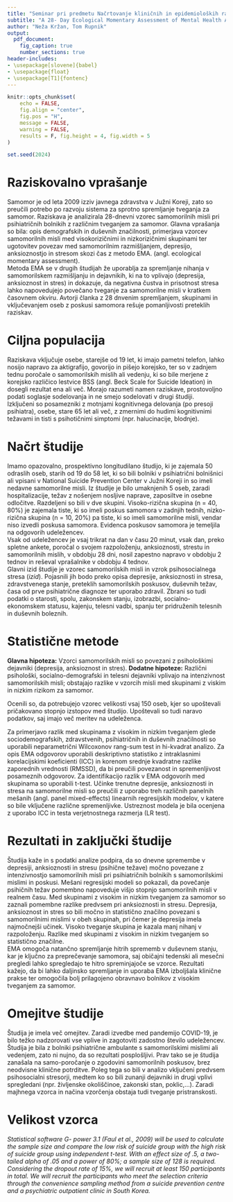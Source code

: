```yaml
---
title: "Seminar pri predmetu Načrtovanje kliničnih in epidemioloških raziskav"
subtitle: "A 28- Day Ecological Momentary Assessment of Mental Health Among Psychiatric Outpatients With Suicidal Ideation"
author: "Neža Kržan, Tom Rupnik"
output:
  pdf_document:
    fig_caption: true
    number_sections: true
header-includes:
- \usepackage[slovene]{babel}
- \usepackage{float}
- \usepackage[T1]{fontenc}
---
```


<!--
Članek: https://onlinelibrary.wiley.com/doi/epdf/10.1111/jan.16894
Protokol: https://pmc.ncbi.nlm.nih.gov/articles/PMC9303451/pdf/JAN-78-883.pdf
-->

```r
knitr::opts_chunk$set(
	echo = FALSE,
	fig.align = "center",
	fig.pos = "H",
	message = FALSE,
	warning = FALSE,
	results = F, fig.height = 4, fig.width = 5
)

set.seed(2024)
```

# Raziskovalno vprašanje

Samomor je od leta 2009 izziv javnega zdravstva v Južni Koreji, zato so preučili potrebo po razvoju sistema za sprotno spremljanje tveganja za samomor. Raziskava je analizirala 28-dnevni vzorec samomorilnih misli pri psihiatričnih bolnikih z različnim tveganjem za samomor. Glavna vprašanja so bila: opis demografskih in duševnih značilnosti, primerjava vzorcev samomorilnih misli med visokorizičnimi in nizkorizičnimi skupinami ter ugotovitev povezav med samomorilnim razmišljanjem, depresijo, anksioznostjo in stresom skozi čas z metodo EMA. (angl. ecological momentary assessment). \
Metoda EMA se v drugih študijah že uporablja za spremljanje nihanja v samomorilskem razmišljanju in dejavnikih, ki na to vplivajo (depresija, anksioznost in stres) in dokazuje, da negativna čustva in prisotnost stresa lahko napovedujejo povečano tveganje za samomorilne misli v kratkem časovnem okviru. Avtorji članka z 28 dnvenim spremljanjem, skupinami in vključevanjem oseb z poskusi samomora rešuje pomanljivosti preteklih raziskav.

# Ciljna populacija

Raziskava vključuje osebe, starejše od 19 let, ki imajo pametni telefon, lahko nosijo napravo za aktigrafijo, govorijo in pišejo korejsko, ter so v zadnjem tednu poročale o samomorilskih mislih ali vedenju, ki so bile merjene z korejsko različico lestvice BSS (angl. Beck Scale for Suicide Ideation) in dosegli rezultat ena ali več. Morajo razumeti namen raziskave, prostovoljno podati soglasje sodelovanja in ne smejo sodelovati v drugi študiji. \
Izključeni so posamezniki z motnjami kognitivnega delovanja (po presoji psihiatra), osebe, stare 65 let ali več, z zmernimi do hudimi kognitivnimi težavami in tisti s psihotičnimi simptomi (npr. halucinacije, blodnje).

<!-- Kako ustrezen je vzorec? kako nej to vem hah 
Vzorec je izbran za raziskovanje psihiatričnih bolnikov z nedavnimi samomorilnimi mislimi in z določenimi kriteriji. Vendar zaradi majhnosti vzorca in specifičnosti skupine ni popolnoma reprezentativen za celotno populacijo z samomorilnimi mislimi, kar je pomembno upoštevati pri interpretaciji rezultatov.
-->

# Načrt študije
<!--e.	Opišite načrt študije (in kako pomaga odgovoriti na raziskovalno vprašanje)
i.	Preiskovanci
ii.	Spremenljivke (izidi in pojasnjevalne spremenljivke)
iii.	Časovni okvir
iv.	Vrsta študija
-->

<!-- Preisokvanci in vrsta študije
Opazovalna: samo spremljali so stanje bolnikov
Prospektivna: podatke so zbirali v prihodnjem obdobju 28 dni
Longitudinalna: dlje časa
-->
Imamo opazovalno, prospektivno longitudilano študijo, ki je zajemala 50 odraslih oseb, starih od 19 do 58 let, ki so bili bolniki v psihiatrični bolnišnici ali vpisani v National Suicide Prevention Center v Južni Koreji in so imeli nedavne samomorilne misli. Iz študije je bilo umaknjenih 5 oseb, zaradi hospitalizacije, težav z nošenjem nosljive naprave, zaposiltve in osebne odločitve. Razdeljeni so bili v dve skupini. Visoko-rizična skupina (n = 40, 80%) je zajemala tiste, ki so imeli poskus samomora v zadnjih tednih, nizko-rizična skupina (n = 10, 20%) pa tiste, ki so imeli samomorilne misli, vendar niso izvedli poskusa samomora. Evidenca poskusov samomora je temeljila na odgovorih udeležencev. \
<!-- Časovni okvir--> 
Vsak od udeležencev je vsaj trikrat na dan v času 20 minut, vsak dan, preko spletne ankete, poročal o svojem razpoloženju, anksioznosti, strestu in samomorilnih mislih, v obdobju 28 dni, nosil zapestno napravo v obdobju 2 tednov in reševal vprašalnike v obdobju 4 tednov.\
<!-- Spremenljivke (izidi in pojasnjevalne spremenljivke) 
to nevem čist, ker v protokolu so neki primary outcoomes pa secondary outocmes...-->
Glavni izid študije je vzorec samomorilskih misli in vzrok psihosocialnega stresa (*izid*). Pojasnili jih bodo preko opisa depresije, anksioznosti in stresa, zdravstvenega stanje, preteklih samomorilskih poskusov, duševnih težav, časa od prve psihiatrične diagnoze ter uporabo zdravil. Zbrani so tudi podatki o starosti, spolu, zakonskem stanju, izobrazbi, socialno-ekonomskem statusu, kajenju, telesni vadbi, spanju ter pridruženih telesnih in duševnih boleznih.

# Statistične metode
<!-- Hipoteza:-->
**Glavna hipoteza:** Vzorci samomorilskih misli so povezani z psihološkimi dejavniki (depresija, anksioznost in stres).
**Dodatne hipoteze:** Različni psihološki, socialno-demografski in telesni dejavniki vplivajo na intenzivnost samomorilskih misli; obstajajo razlike v vzorcih misli med skupinami z viskim in nizkim rizikom za samomor.\

<!-- Velikost vzorca: 
to se mi kle zdi tok brezveze šeenkrat pisat, ker je že tokrat omenjeno, sam nevem, kaj misls-->
Ocenili so, da potrebujejo vzorec velikosti vsaj 150 oseb, kjer so upoštevali pričakovano stopnjo izstopov med študijo. Upoštevali so tudi naravo podatkov, saj imajo več meritev na udeleženca.

<!-- Statistične metode za analizo: kle nevem al sm vse napisala al ne, ker je tok tega-->
Za primerjavo razlik med skupinama z visokim in nizkim tveganjem glede sociodemografskih, zdravstvenih, psihiatričnih in duševnih značilnosti so uporabili neparametrični Wilcoxonov rang-sum test in hi-kvadrat analizo. Za opis EMA odgovorov uporabili deskriptivno statistiko z intraklasnimi korelacijskimi koeficienti (ICC) in korenom srednje kvadratne razlike zaporednih vrednosti (RMSSD), da bi preučili povezanost in spremenljivost posameznih odgovorov. Za identifikacijo razlik v EMA odgovorih med skupinama so uporabili t-test. Učinke trenutne depresije, anksioznosti in stresa na samomorilne misli so preučili z uporabo treh različnih panelnih mešanih (angl. panel mixed-effects) linearnih regresijskih modelov, v katere so bile vključene različne spremenljivke. Ustreznost modela je bila ocenjena z uporabo ICC in testa verjetnostnega razmerja (LR test). 

# Rezultati in zaključki študije 
<!--g.	Kaj so glavni rezultati? Ali so statistično/klinično pomembni (največ 1 odstavek)-->
Študija kaže in s podatki analize podpira<!--h.	Kako so razprava in zaključki podprti s podatki?-->, da so dnevne spremembe v depresiji, anksioznosti in stresu (psihične težave) močno povezane z intenzivnostjo samomorilnih misli pri psihiatričnih bolnikih s samomorilskimi mislimi in poskusi. Mešani regresijski modeli so pokazali, da povečanje psihičnih težav pomembno napoveduje višjo stopnjo samomorilnih misli v realnem času. 
Med skupinami z visokim in nizkim tveganjem za samomor so zaznali pomembne razlike predvsem pri anksioznosti in stresu. Depresija, anksioznost in stres so bili močno in statistično značilno povezani s samomorilnimi mislimi v obeh skupinah, pri čemer je depresija imela najmočnejši učinek. Visoko tveganje skupina je kazala manj nihanj v razpoloženju. Razlike med skupinami z visokim in nizkim tveganjem so statistično značilne.\
EMA omogoča natančno spremljanje hitrih sprememb v duševnem stanju, kar je ključno za preprečevanje samomora, saj običajni tedenski ali mesečni pregledi lahko spregledajo te hitro spreminjajoče se vzorce. Rezultati kažejo, da bi lahko daljinsko spremljanje in uporaba EMA izboljšala klinične prakse ter omogočila bolj prilagojeno obravnavo bolnikov z visokim tveganjem za samomor.

# Omejitve študije
<!--i.	Ali opazite kakšne omejitve raziskave. -->
Študija je imela več omejitev. Zaradi izvedbe med pandemijo COVID-19, je bilo težko nadzorovati vse vplive in zagotoviti zadostno število udeležencev. Študija je bila z bolniki psihiatrične ambulante s samomorilskimi mislimi ali vedenjem, zato ni nujno, da so rezultati posplošljivi. Prav tako se je študija zanašala na samo-poročanje o zgodovini samomorilnih poskusov, brez neodvisne klinične potrditve. Poleg tega so bili v analizo vključeni predvsem psihosocialni stresorji, medtem ko so bili zunanji dejavniki in drugi vplivi spregledani (npr. življenske okoliščinoe, zakonski stan, poklic,...). Zaradi majhnega vzorca in načina vzorčenja obstaja tudi tveganje pristranskosti. 

# Velikost vzorca

<!--a.	Kopirajte odstavek iz dokumenta/protokola, ki opisuje, kako je bila določena velikost vzorca.-->
*Statistical software G- power 3.1 (Faul et al., 2009) will be used to calculate the sample size and compare the low risk of suicide group with the high risk of suicide group using independent t-test. With an effect size of .5, a two-tailed alpha of .05 and a power of 80%; a sample size of 128 is required. Considering the dropout rate of 15%, we will recruit at least 150 participants in total. We will recruit the participants who meet the selection criteria through the convenience sampling method from a suicide prevention centre and a psychiatric outpatient clinic in South Korea.*







 

